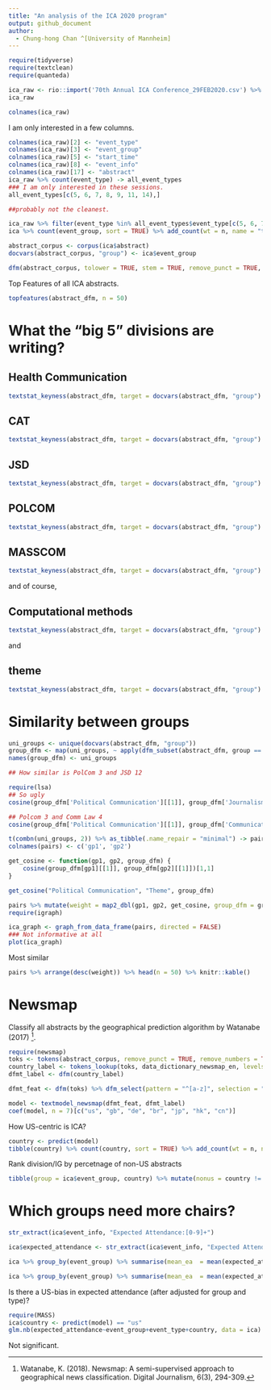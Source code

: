 ```yaml
---
title: "An analysis of the ICA 2020 program"
output: github_document
author:
  - Chung-hong Chan ^[University of Mannheim]
---
```



```r
require(tidyverse)
require(textclean)
require(quanteda)

ica_raw <- rio::import('70th Annual ICA Conference_29FEB2020.csv') %>% as_tibble
ica_raw
```

```r
colnames(ica_raw)
```

I am only interested in a few columns.

```r
colnames(ica_raw)[2] <- "event_type"
colnames(ica_raw)[3] <- "event_group"
colnames(ica_raw)[5] <- "start_time"
colnames(ica_raw)[8] <- "event_info"
colnames(ica_raw)[17] <- "abstract"
ica_raw %>% count(event_type) -> all_event_types
### I am only interested in these sessions.
all_event_types[c(5, 6, 7, 8, 9, 11, 14),]
```

```r
##probably not the cleanest.

ica_raw %>% filter(event_type %in% all_event_types$event_type[c(5, 6, 7, 8, 9, 11, 14)]) %>% mutate(abstract = str_remove(replace_html(abstract), "^Abstracts? ?B?o?d?y?:? ?")) %>% filter(abstract != "") -> ica
ica %>% count(event_group, sort = TRUE) %>% add_count(wt = n, name = "total") %>% mutate(percent = round((n / total) * 100,2)) %>% select(-total) %>% knitr::kable()
```

```r
abstract_corpus <- corpus(ica$abstract)
docvars(abstract_corpus, "group") <- ica$event_group
```

```r
dfm(abstract_corpus, tolower = TRUE, stem = TRUE, remove_punct = TRUE, remove_symbols = TRUE, remove = stopwords('en')) %>% dfm_select("^[A-Za-z]+$", valuetype = 'regex') -> abstract_dfm
```

Top Features of all ICA abstracts.

```r
topfeatures(abstract_dfm, n = 50)
```

# What the "big 5" divisions are writing?

## Health Communication

```r
textstat_keyness(abstract_dfm, target = docvars(abstract_dfm, "group") == "Health Communication") %>% textplot_keyness
```

## CAT

```r
textstat_keyness(abstract_dfm, target = docvars(abstract_dfm, "group") == "Communication and Technology") %>% textplot_keyness
```

## JSD

```r
textstat_keyness(abstract_dfm, target = docvars(abstract_dfm, "group") == "Journalism Studies") %>% textplot_keyness
```

## POLCOM

```r
textstat_keyness(abstract_dfm, target = docvars(abstract_dfm, "group") == "Political Communication") %>% textplot_keyness
```

## MASSCOM

```r
textstat_keyness(abstract_dfm, target = docvars(abstract_dfm, "group") == "Mass Communication") %>% textplot_keyness
```

and of course, 

## Computational methods

```r
textstat_keyness(abstract_dfm, target = docvars(abstract_dfm, "group") == "Computational Methods") %>% textplot_keyness
```

and

## theme

```r
textstat_keyness(abstract_dfm, target = docvars(abstract_dfm, "group") == "Theme") %>% textplot_keyness
```

# Similarity between groups

```r
uni_groups <- unique(docvars(abstract_dfm, "group"))
group_dfm <- map(uni_groups, ~ apply(dfm_subset(abstract_dfm, group == .), 2, sum))
names(group_dfm) <- uni_groups

## How similar is PolCom 3 and JSD 12

require(lsa)
## So ugly
cosine(group_dfm['Political Communication'][[1]], group_dfm['Journalism Studies'][[1]])
```

```r
## Polcom 3 and Comm Law 4
cosine(group_dfm['Political Communication'][[1]], group_dfm['Communication Law and Policy'][[1]])
```

```r
t(combn(uni_groups, 2)) %>% as_tibble(.name_repair = "minimal") -> pairs
colnames(pairs) <- c('gp1', 'gp2')

get_cosine <- function(gp1, gp2, group_dfm) {
    cosine(group_dfm[gp1][[1]], group_dfm[gp2][[1]])[1,1]
}

get_cosine("Political Communication", "Theme", group_dfm)
```

```r
pairs %>% mutate(weight = map2_dbl(gp1, gp2, get_cosine, group_dfm = group_dfm)) -> pairs
require(igraph)

ica_graph <- graph_from_data_frame(pairs, directed = FALSE)
### Not informative at all
plot(ica_graph)
```

Most similar

```r
pairs %>% arrange(desc(weight)) %>% head(n = 50) %>% knitr::kable()
```

# Newsmap

Classify all abstracts by the geographical prediction algorithm by Watanabe (2017) ^[Watanabe, K. (2018). Newsmap: A semi-supervised approach to geographical news classification. Digital Journalism, 6(3), 294-309.].

```r
require(newsmap)
toks <- tokens(abstract_corpus, remove_punct = TRUE, remove_numbers = TRUE, remove_symbols = TRUE) %>% tokens_tolower %>% tokens_remove(stopwords('english'), valuetype = 'fixed', padding = TRUE)
country_label <- tokens_lookup(toks, data_dictionary_newsmap_en, levels = 3)
dfmt_label <- dfm(country_label)

dfmt_feat <- dfm(toks) %>% dfm_select(pattern = "^[a-z]", selection = "keep", valuetype = "regex")

model <- textmodel_newsmap(dfmt_feat, dfmt_label)
coef(model, n = 7)[c("us", "gb", "de", "br", "jp", "hk", "cn")]
```

How US-centric is ICA?

```r
country <- predict(model)
tibble(country) %>% count(country, sort = TRUE) %>% add_count(wt = n, name = 'totaln') %>% mutate(percent = round((n / totaln) * 100, 2)) %>% select(country, percent) %>% knitr::kable()
```

Rank division/IG by percetnage of non-US abstracts

```r
tibble(group = ica$event_group, country) %>% mutate(nonus = country != "us") %>% group_by(group) %>% summarise(totalnonus = sum(nonus), n = n()) %>% mutate(percent = round((totalnonus / n) * 100)) %>% arrange(desc(percent)) %>% knitr::kable()
```

# Which groups need more chairs?

```r
str_extract(ica$event_info, "Expected Attendance:[0-9]+")
```

```r
ica$expected_attendance <- str_extract(ica$event_info, "Expected Attendance:[0-9]+") %>% str_extract("[0-9]+") %>% as.numeric
```

```r
ica %>% group_by(event_group) %>% summarise(mean_ea  = mean(expected_attendance, na.rm = TRUE), media_ea = median(expected_attendance, na.rm = TRUE)) %>% arrange(desc(mean_ea)) %>% knitr::kable()
```

```r
ica %>% group_by(event_group) %>% summarise(mean_ea  = mean(expected_attendance, na.rm = TRUE), media_ea = median(expected_attendance, na.rm = TRUE)) %>% arrange(desc(mean_ea)) %>% ggplot(aes(x = fct_reorder(event_group, mean_ea), y = mean_ea)) + geom_bar(stat = 'identity') + coord_flip() + xlab("Group") + ylab("Mean expected attendance")
```

Is there a US-bias in expected attendance (after adjusted for group and type)?

```r
require(MASS)
ica$country <- predict(model) == "us"
glm.nb(expected_attendance~event_group+event_type+country, data = ica) %>% summary
```

Not significant.



